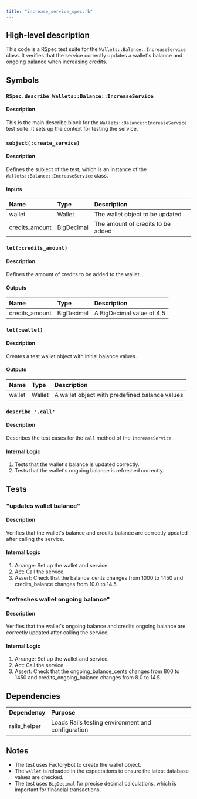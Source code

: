 ```yaml
---
title: "increase_service_spec.rb"
---
```


## High-level description
This code is a RSpec test suite for the `Wallets::Balance::IncreaseService` class. It verifies that the service correctly updates a wallet's balance and ongoing balance when increasing credits.

## Symbols

### `RSpec.describe Wallets::Balance::IncreaseService`
#### Description
This is the main describe block for the `Wallets::Balance::IncreaseService` test suite. It sets up the context for testing the service.

### `subject(:create_service)`
#### Description
Defines the subject of the test, which is an instance of the `Wallets::Balance::IncreaseService` class.

#### Inputs
| Name | Type | Description |
|:-----|:-----|:------------|
| wallet | Wallet | The wallet object to be updated |
| credits_amount | BigDecimal | The amount of credits to be added |

### `let(:credits_amount)`
#### Description
Defines the amount of credits to be added to the wallet.

#### Outputs
| Name | Type | Description |
|:-----|:-----|:------------|
| credits_amount | BigDecimal | A BigDecimal value of 4.5 |

### `let(:wallet)`
#### Description
Creates a test wallet object with initial balance values.

#### Outputs
| Name | Type | Description |
|:-----|:-----|:------------|
| wallet | Wallet | A wallet object with predefined balance values |

### `describe '.call'`
#### Description
Describes the test cases for the `call` method of the `IncreaseService`.

#### Internal Logic
1. Tests that the wallet's balance is updated correctly.
2. Tests that the wallet's ongoing balance is refreshed correctly.

## Tests

### "updates wallet balance"
#### Description
Verifies that the wallet's balance and credits balance are correctly updated after calling the service.

#### Internal Logic
1. Arrange: Set up the wallet and service.
2. Act: Call the service.
3. Assert: Check that the balance_cents changes from 1000 to 1450 and credits_balance changes from 10.0 to 14.5.

### "refreshes wallet ongoing balance"
#### Description
Verifies that the wallet's ongoing balance and credits ongoing balance are correctly updated after calling the service.

#### Internal Logic
1. Arrange: Set up the wallet and service.
2. Act: Call the service.
3. Assert: Check that the ongoing_balance_cents changes from 800 to 1450 and credits_ongoing_balance changes from 8.0 to 14.5.

## Dependencies
| Dependency | Purpose |
|:-----------|:--------|
| rails_helper | Loads Rails testing environment and configuration |

## Notes
- The test uses FactoryBot to create the wallet object.
- The `wallet` is reloaded in the expectations to ensure the latest database values are checked.
- The test uses `BigDecimal` for precise decimal calculations, which is important for financial transactions.